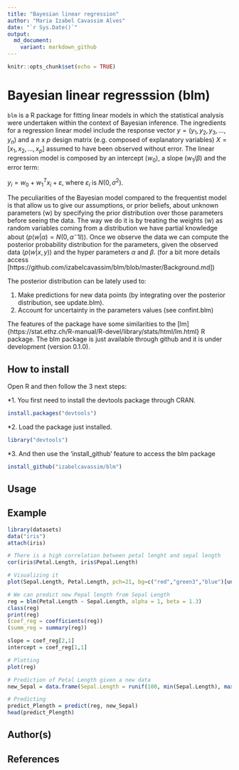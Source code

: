 ```yaml
---
title: "Bayesian linear regression"
author: "Maria Izabel Cavassim Alves"
date: "`r Sys.Date()`"
output:
  md_document:
    variant: markdown_github
---
```


```r
knitr::opts_chunk$set(echo = TRUE)
```

# Bayesian linear regresssion (blm)

```blm``` is a R package for fitting linear models in which the statistical analysis were undertaken within the context of Bayesian inference. The ingredients for a regression linear model include the response vector $y= (y_1, y_2, y_3, ..., y_n)$ and a $n$ x $p$ design matrix (e.g. composed of explanatory variables) $X = [x_1, x_2, ..., x_p]$ assumed to have been observed without error. The linear regression model is composed by an intercept ($w_0$), a slope ($w_1 / \beta$) and the error term:

$y_i = w_0 + w_1^Tx_i + ε$, where $ε_i$ is $N(0,\sigma^2)$.

The peculiarities of the Bayesian model compared to the frequentist model is that allow us to give our assumptions, or prior beliefs, about unknown parameters (w) by specifying the prior distribution over those parameters before seeing the data. The way we do it is by treating the weights (w) as random variables coming from a distribution we have partial knowledge about ($p(w|\alpha) = N(0, \alpha^-1I)$). Once we observe the data we can compute the posterior probability distribution for the parameters, given the observed data ($p(w|x,y)$) and the hyper parameters $\alpha$ and $\beta$. (for a bit more details access [https://github.com/izabelcavassim/blm/blob/master/Background.md])

The posterior distribution can be lately used to:

1. Make predictions for new data points (by integrating over the posterior distribution, see update.blm).
2. Account for uncertainty in the parameters values (see confint.blm)

The features of the package have some similarities to the [lm]{https://stat.ethz.ch/R-manual/R-devel/library/stats/html/lm.html} R package. 
The blm package is just available through github and it is under development (version 0.1.0).

## How to install
Open R and then follow the 3 next steps:

*1. You first need to install the devtools package through CRAN.

```R
install.packages("devtools")
```

*2. Load the package just installed. 
```R
library("devtools")
```

*3. And then use the 'install_github' feature to access the blm package
```R
install_github("izabelcavassim/blm")
```

## Usage


## Example

```R
library(datasets)
data("iris")
attach(iris)

# There is a high correlation between petal lenght and sepal length
cor(iris$Petal.Length, iris$Pepal.Length)

# Visualizing it
plot(Sepal.Length, Petal.Length, pch=21, bg=c("red","green3","blue")[unclass(iris$Species)], main="Edgar Anderson's Iris Data", ylab = 'Petal Length', xlab = 'Sepal Length')

# We can predict new Pepal length from Sepal Length
reg = blm(Petal.Length ~ Sepal.Length, alpha = 1, beta = 1.3)
class(reg)
print(reg)
(coef_reg = coefficients(reg))
(summ_reg = summary(reg))

slope = coef_reg[2,1]
intercept = coef_reg[1,1]

# Plotting
plot(reg)

# Prediction of Petal Length given a new data
new_Sepal = data.frame(Sepal.Length = runif(100, min(Sepal.Length), max(Sepal.Length)))

# Predicting
predict_Plength = predict(reg, new_Sepal)
head(predict_Plength)
```

## Author(s)

## References